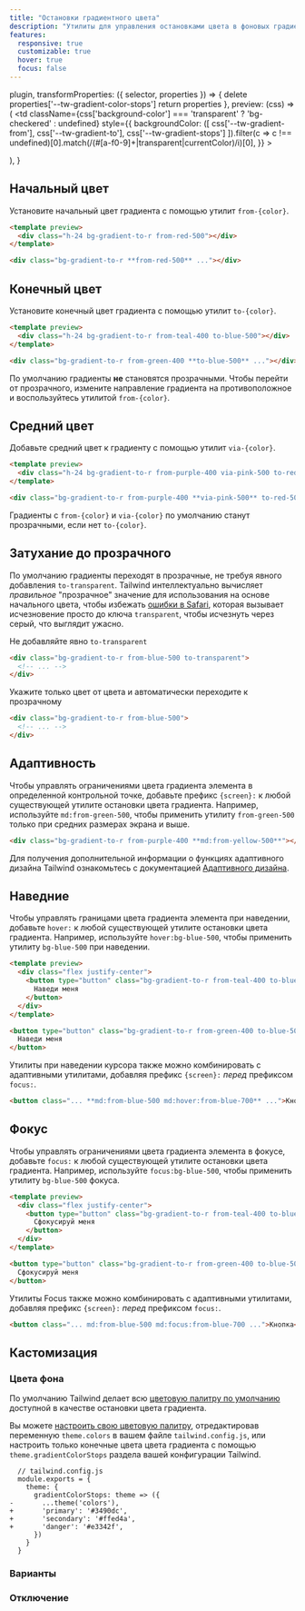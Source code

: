 ```yaml
---
title: "Остановки градиентного цвета"
description: "Утилиты для управления остановками цвета в фоновых градиентах."
features:
  responsive: true
  customizable: true
  hover: true
  focus: false
---
```



  plugin,
  transformProperties: ({ selector, properties }) => {
    delete properties['--tw-gradient-color-stops']
    return properties
  },
  preview: (css) => (
    <td
      className={css['background-color'] === 'transparent' ? 'bg-checkered' : undefined}
      style={{
        backgroundColor: ([
          css['--tw-gradient-from'],
          css['--tw-gradient-to'],
          css['--tw-gradient-stops']
        ]).filter(c => c !== undefined)[0].match(/(#[a-f0-9]+|transparent|currentColor)/i)[0],
      }}
    >
      <div className="w-24" />
    </td>
  ),
}

## Начальный цвет

Установите начальный цвет градиента с помощью утилит `from-{color}`.

```html
<template preview>
  <div class="h-24 bg-gradient-to-r from-red-500"></div>
</template>

<div class="bg-gradient-to-r **from-red-500** ..."></div>
```

## Конечный цвет

Установите конечный цвет градиента с помощью утилит `to-{color}`.

```html
<template preview>
  <div class="h-24 bg-gradient-to-r from-teal-400 to-blue-500"></div>
</template>

<div class="bg-gradient-to-r from-green-400 **to-blue-500** ..."></div>
```

По умолчанию градиенты **не** становятся прозрачными. Чтобы перейти от прозрачного, измените направление градиента на противоположное и воспользуйтесь утилитой `from-{color}`.

## Средний цвет

Добавьте средний цвет к градиенту с помощью утилит `via-{color}`.

```html
<template preview>
  <div class="h-24 bg-gradient-to-r from-purple-400 via-pink-500 to-red-500"></div>
</template>

<div class="bg-gradient-to-r from-purple-400 **via-pink-500** to-red-500 ..."></div>
```

Градиенты с `from-{color}` и `via-{color}` по умолчанию станут прозрачными, если нет `to-{color}`.

## Затухание до прозрачного

По умолчанию градиенты переходят в прозрачные, не требуя явного добавления `to-transparent`. Tailwind интеллектуально вычисляет _правильное_ "прозрачное" значение для использования на основе начального цвета, чтобы избежать [ошибки в Safari](https://bugs.webkit.org/show_bug.cgi?id=150940), которая вызывает исчезновение просто до ключа `transparent`, чтобы исчезнуть через серый, что выглядит ужасно.

<TipBad>Не добавляйте явно `to-transparent`</TipBad>

```html
<div class="bg-gradient-to-r from-blue-500 to-transparent">
  <!-- ... -->
</div>
```

<TipGood>Укажите только цвет от цвета и автоматически переходите к прозрачному</TipGood>

```html
<div class="bg-gradient-to-r from-blue-500">
  <!-- ... -->
</div>
```

## Адаптивность

Чтобы управлять ограничениями цвета градиента элемента в определенной контрольной точке, добавьте префикс `{screen}:` к любой существующей утилите остановки цвета градиента. Например, используйте `md:from-green-500`, чтобы применить утилиту `from-green-500` только при средних размерах экрана и выше.

```html
<div class="bg-gradient-to-r from-purple-400 **md:from-yellow-500**"></div>
```

Для получения дополнительной информации о функциях адаптивного дизайна Tailwind ознакомьтесь с документацией [Адаптивного дизайна](/docs/responsive-design).


## Наведние

Чтобы управлять границами цвета градиента элемента при наведении, добавьте `hover:` к любой существующей утилите остановки цвета градиента. Например, используйте `hover:bg-blue-500`, чтобы применить утилиту `bg-blue-500` при наведении.

```html
<template preview>
  <div class="flex justify-center">
    <button type="button" class="bg-gradient-to-r from-teal-400 to-blue-500 hover:from-pink-500 hover:to-orange-500 text-white font-semibold px-6 py-3 rounded-md">
      Наведи меня
    </button>
  </div>
</template>

<button type="button" class="bg-gradient-to-r from-green-400 to-blue-500 **hover:from-pink-500 hover:to-yellow-500** ...">
  Наведи меня
</button>
```

Утилиты при наведении курсора также можно комбинировать с адаптивными утилитами, добавляя префикс `{screen}:` *перед* префиксом `focus:`.

```html
<button class="... **md:from-blue-500 md:hover:from-blue-700** ...">Кнопка</button>
```

## Фокус

Чтобы управлять ограничениями цвета градиента элемента в фокусе, добавьте `focus:` к любой существующей утилите остановки цвета градиента. Например, используйте `focus:bg-blue-500`, чтобы применить утилиту `bg-blue-500` фокуса.

```html
<template preview>
  <div class="flex justify-center">
    <button type="button" class="bg-gradient-to-r from-teal-400 to-blue-500 focus:from-pink-500 focus:to-orange-500 text-white font-semibold px-6 py-3 rounded-md">
      Сфокусируй меня
    </button>
  </div>
</template>

<button type="button" class="bg-gradient-to-r from-green-400 to-blue-500 **focus:from-pink-500 focus:to-yellow-500**">
  Сфокусируй меня
</button>
```

Утилиты Focus также можно комбинировать с адаптивными утилитами, добавляя префикс `{screen}:` *перед* префиксом `focus:`.

```html
<button class="... md:from-blue-500 md:focus:from-blue-700 ...">Кнопка</button>
```


## Кастомизация

### Цвета фона

По умолчанию Tailwind делает всю [цветовую палитру по умолчанию](/docs/customizing-colors#default-color-palette) доступной в качестве остановки цвета градиента.

Вы можете [настроить свою цветовую палитру](/docs/colors#customizing), отредактировав переменную `theme.colors` в вашем файле `tailwind.config.js`, или настроить только конечные цвета цвета градиента с помощью `theme.gradientColorStops` раздела вашей конфигурации Tailwind.

```diff-js
  // tailwind.config.js
  module.exports = {
    theme: {
      gradientColorStops: theme => ({
-       ...theme('colors'),
+       'primary': '#3490dc',
+       'secondary': '#ffed4a',
+       'danger': '#e3342f',
      })
    }
  }
```

### Варианты

<Variants plugin="gradientColorStops" />

### Отключение

<Disabling plugin="gradientColorStops" />

